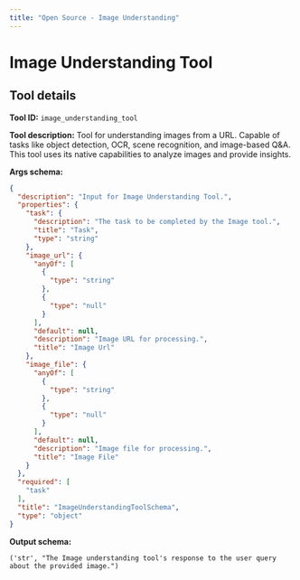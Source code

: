 ```yaml
---
title: "Open Source - Image Understanding"
---
```

<!-- WARNING: This file is auto-generated by generate_tool_docs.py. Do not edit manually. -->


# Image Understanding Tool

<Intro />

## Tool details
**Tool ID:** `image_understanding_tool`

**Tool description:** Tool for understanding images from a URL. Capable of tasks like object detection, OCR, scene recognition, and image-based Q&A. This tool uses its native capabilities to analyze images and provide insights.

**Args schema:**
```json
{
  "description": "Input for Image Understanding Tool.",
  "properties": {
    "task": {
      "description": "The task to be completed by the Image tool.",
      "title": "Task",
      "type": "string"
    },
    "image_url": {
      "anyOf": [
        {
          "type": "string"
        },
        {
          "type": "null"
        }
      ],
      "default": null,
      "description": "Image URL for processing.",
      "title": "Image Url"
    },
    "image_file": {
      "anyOf": [
        {
          "type": "string"
        },
        {
          "type": "null"
        }
      ],
      "default": null,
      "description": "Image file for processing.",
      "title": "Image File"
    }
  },
  "required": [
    "task"
  ],
  "title": "ImageUnderstandingToolSchema",
  "type": "object"
}
```

**Output schema:**
```
('str', "The Image understanding tool's response to the user query about the provided image.")
```
